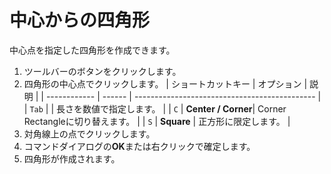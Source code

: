 
# 中心からの四角形

中心点を指定した四角形を作成できます。

<KinouGaiyou shortcut='' command='Center Rectangle' button='ツールバー' />

1. ツールバーのボタンをクリックします。
2. 四角形の中心点でクリックします。
   | ショートカットキー | オプション | 説明                                   |
   | ------------ | ------ | --------------------------------------------- |
   | `Tab`        |        | 長さを数値で指定します。 |
   | `C`          | **Center / Corner**| Corner Rectangleに切り替えます。 |
   | `S`          | **Square** | 正方形に限定します。 |
3. 対角線上の点でクリックします。
4. コマンドダイアログの**OK**または右クリックで確定します。
5. 四角形が作成されます。

